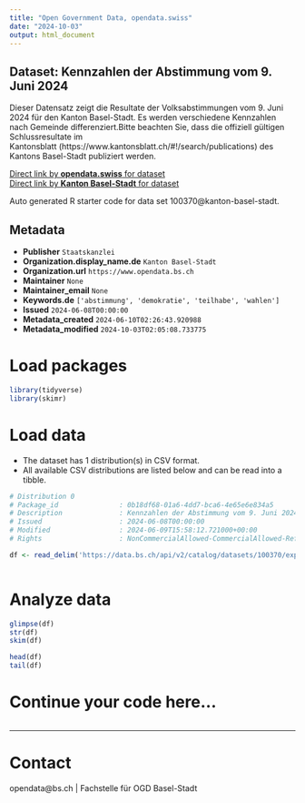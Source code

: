 ```yaml
---
title: "Open Government Data, opendata.swiss"
date: "2024-10-03"
output: html_document
---
```


## Dataset: Kennzahlen der Abstimmung vom 9. Juni 2024

Dieser Datensatz zeigt die Resultate der Volksabstimmungen vom 9. Juni 2024 für den Kanton Basel-Stadt. Es werden verschiedene Kennzahlen nach Gemeinde differenziert.Bitte beachten Sie, dass die offiziell gültigen Schlussresultate im Kantonsblatt (https://www.kantonsblatt.ch/#!/search/publications) des Kantons Basel-Stadt publiziert werden.

[Direct link by **opendata.swiss** for dataset](https://opendata.swiss/de/dataset/kennzahlen-der-abstimmung-vom-9-juni-2024)<br>
[Direct link by **Kanton Basel-Stadt** for dataset](https://data.bs.ch/explore/dataset/100370/)

Auto generated R starter code for data set 100370@kanton-basel-stadt.

## Metadata

- **Publisher** `Staatskanzlei`
- **Organization.display_name.de** `Kanton Basel-Stadt`
- **Organization.url** `https://www.opendata.bs.ch`
- **Maintainer** `None`
- **Maintainer_email** `None`
- **Keywords.de** `['abstimmung', 'demokratie', 'teilhabe', 'wahlen']`
- **Issued** `2024-06-08T00:00:00`
- **Metadata_created** `2024-06-10T02:26:43.920988`
- **Metadata_modified** `2024-10-03T02:05:08.733775`


# Load packages

```r

library(tidyverse)
library(skimr)

```

# Load data

-   The dataset has 1 distribution(s) in CSV format.
-   All available CSV distributions are listed below and can be read into a tibble.

```r

# Distribution 0
# Package_id               : 0b18df68-01a6-4dd7-bca6-4e65e6e834a5
# Description              : Kennzahlen der Abstimmung vom 9. Juni 2024 (csv)
# Issued                   : 2024-06-08T00:00:00
# Modified                 : 2024-06-09T15:58:12.721000+00:00
# Rights                   : NonCommercialAllowed-CommercialAllowed-ReferenceRequired

df <- read_delim('https://data.bs.ch/api/v2/catalog/datasets/100370/exports/csv?use_labels=true')



```

# Analyze data

```r

glimpse(df)
str(df)
skim(df)

head(df)
tail(df)

```

# Continue your code here...

```r

```

------------------------------------------------------------------------

# Contact

opendata@bs.ch | Fachstelle für OGD Basel-Stadt
